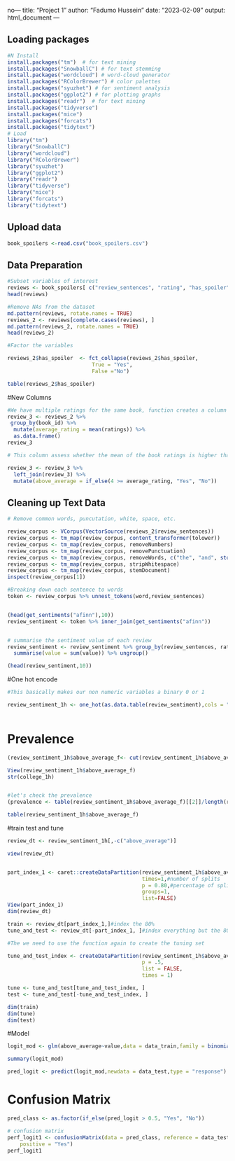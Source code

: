 no---
title: "Project 1"
author: "Fadumo Hussein"
date: "2023-02-09"
output: html_document
---

## Loading packages 

```r
#N Install
install.packages("tm")  # for text mining
install.packages("SnowballC") # for text stemming
install.packages("wordcloud") # word-cloud generator 
install.packages("RColorBrewer") # color palettes
install.packages("syuzhet") # for sentiment analysis
install.packages("ggplot2") # for plotting graphs
install.packages("readr")  # for text mining
install.packages("tidyverse")
install.packages("mice")
install.packages("forcats")
install.packages("tidytext")
# Load
library("tm")
library("SnowballC")
library("wordcloud")
library("RColorBrewer")
library("syuzhet")
library("ggplot2")
library("readr")
library("tidyverse")
library("mice")
library("forcats")
library("tidytext")
```

## Upload data 
```r
book_spoilers <-read.csv("book_spoilers.csv")
```
## Data Preparation 
```r

#Subset variables of interest 
reviews <- book_spoilers[ c("review_sentences", "rating", "has_spoiler", "book_id") ]
head(reviews)

#Remove NAs from the dataset 
md.pattern(reviews, rotate.names = TRUE)
reviews_2 <- reviews[complete.cases(reviews), ]
md.pattern(reviews_2, rotate.names = TRUE)
head(reviews_2)

#Factor the variables 

reviews_2$has_spoiler  <- fct_collapse(reviews_2$has_spoiler,
                           True = "Yes", 
                           False ="No")

table(reviews_2$has_spoiler)

```

#New Columns 
```r
#We have multiple ratings for the same book, function creates a column that shows thh average rating of each book 
review_3 <- reviews_2 %>%
 group_by(book_id) %>%
  mutate(average_rating = mean(ratings)) %>%
  as.data.frame()
review_3 

# This column assess whether the mean of the book ratings is higher than four (The ratings 4 and 5 are above while the rest of the variables are below ) 

review_3 <- review_3 %>% 
  left_join(review_3) %>% 
  mutate(above_average = if_else(4 >= average_rating, "Yes", "No"))
```

## Cleaning up Text Data
```r
# Remove common words, puncutation, white, space, etc. 

review_corpus <- VCorpus(VectorSource(reviews_2$review_sentences))
review_corpus <- tm_map(review_corpus, content_transformer(tolower))
review_corpus <- tm_map(review_corpus, removeNumbers)
review_corpus <- tm_map(review_corpus, removePunctuation)
review_corpus <- tm_map(review_corpus, removeWords, c("the", "and", stopwords("english")))
review_corpus <- tm_map(review_corpus, stripWhitespace)
review_corpus <- tm_map(review_corpus, stemDocument)
inspect(review_corpus[1])

#Breaking down each sentence to words 
token <- review_corpus %>% unnest_tokens(word,review_sentences)


(head(get_sentiments("afinn"),10))
review_sentiment <- token %>% inner_join(get_sentiments("afinn"))


# summarise the sentiment value of each review
review_sentiment <- review_sentiment %>% group_by(review_sentences, rating, has_spoiler, book_id) %>% 
  summarise(value = sum(value)) %>% ungroup()

(head(review_sentiment,10))
```

#One hot encode 
```r
#This basically makes our non numeric variables a binary 0 or 1 

review_sentiment_1h <- one_hot(as.data.table(review_sentiment),cols = "auto" ,sparsifyNAs = TRUE,naCols = FALSE,dropCols = TRUE,dropUnusedLevels = TRUE)



```
# Prevalence 

```r

(review_sentiment_1h$above_average_f<- cut(review_sentiment_1h$above_average_f,c(0,.43,1),labels = c(0,1)))#why the NA? If we want two segments we input three numbers, start, cut and stop values

View(review_sentiment_1h$above_average_f)
str(college_1h)


#let's check the prevalence 
(prevalence <- table(review_sentiment_1h$above_average_f)[[2]]/length(review_sentiment_1h$above_average_f))

table(review_sentiment_1h$above_average_f)

```

#train test and tune 
```r
review_dt <- review_sentiment_1h[,-c("above_average")]

view(review_dt)


part_index_1 <- caret::createDataPartition(review_sentiment_1h$above_average_f,
                                           times=1,#number of splits
                                           p = 0.80,#percentage of split
                                           groups=1,
                                           list=FALSE)
View(part_index_1)
dim(review_dt)

train <- review_dt[part_index_1,]#index the 80%
tune_and_test <- review_dt[-part_index_1, ]#index everything but the 80%

#The we need to use the function again to create the tuning set 

tune_and_test_index <- createDataPartition(review_sentiment_1h$above_average_f,
                                           p = .5,
                                           list = FALSE,
                                           times = 1)

tune <- tune_and_test[tune_and_test_index, ]
test <- tune_and_test[-tune_and_test_index, ]

dim(train)
dim(tune)
dim(test)

```

#Model 
```r
logit_mod <- glm(above_average~value,data = data_train,family = binomial("logit"))

summary(logit_mod)

pred_logit <- predict(logit_mod,newdata = data_test,type = "response")
```

# Confusion Matrix 
```r
pred_class <- as.factor(if_else(pred_logit > 0.5, "Yes", "No"))

# confusion matrix
perf_logit1 <- confusionMatrix(data = pred_class, reference = data_test$above_average, 
    positive = "Yes")
perf_logit1
```

